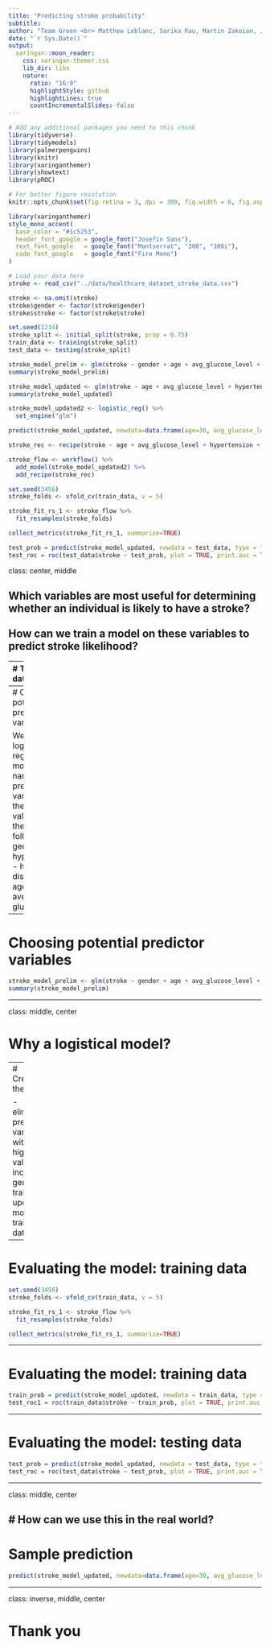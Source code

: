 ```yaml
---
title: "Predicting stroke probability"
subtitle: 
author: "Team Green <br> Matthew Leblanc, Sarika Rau, Martin Zakoian, Josias Zongo"
date: "`r Sys.Date()`"
output:
  xaringan::moon_reader:
    css: xaringan-themer.css
    lib_dir: libs
    nature:
      ratio: "16:9"
      highlightStyle: github
      highlightLines: true
      countIncrementalSlides: false
---
```


```r
# Add any additional packages you need to this chunk
library(tidyverse)
library(tidymodels)
library(palmerpenguins)
library(knitr)
library(xaringanthemer)
library(showtext)
library(pROC)
```

```r
# For better figure resolution
knitr::opts_chunk$set(fig.retina = 3, dpi = 300, fig.width = 6, fig.asp = 0.618, out.width = "80%")
```

```r
library(xaringanthemer)
style_mono_accent(
  base_color = "#1c5253",
  header_font_google = google_font("Josefin Sans"),
  text_font_google   = google_font("Montserrat", "300", "300i"),
  code_font_google   = google_font("Fira Mono")
)
```

```r
# Load your data here
stroke <- read_csv("../data/healthcare_dataset_stroke_data.csv")
```

```r
stroke <- na.omit(stroke)
stroke$gender <- factor(stroke$gender)
stroke$stroke <- factor(stroke$stroke)
```

```r
set.seed(1234)
stroke_split <- initial_split(stroke, prop = 0.75)
train_data <- training(stroke_split) 
test_data <- testing(stroke_split)
```

```r
stroke_model_prelim <- glm(stroke ~ gender + age + avg_glucose_level + hypertension + heart_disease, data = train_data, family = binomial)
summary(stroke_model_prelim)
```

```r
stroke_model_updated <- glm(stroke ~ age + avg_glucose_level + hypertension + heart_disease, data = train_data, family = binomial)
summary(stroke_model_updated)
```

```r
stroke_model_updated2 <- logistic_reg() %>%
  set_engine("glm")
```

```r
predict(stroke_model_updated, newdata=data.frame(age=30, avg_glucose_level=130, hypertension=0, heart_disease=1), type="response")
```

```r
stroke_rec <- recipe(stroke ~ age + avg_glucose_level + hypertension + heart_disease, data = train_data)
```

```r
stroke_flow <- workflow() %>%
  add_model(stroke_model_updated2) %>%
  add_recipe(stroke_rec)
```

```r
set.seed(3456)
stroke_folds <- vfold_cv(train_data, v = 5)

stroke_fit_rs_1 <- stroke_flow %>%
  fit_resamples(stroke_folds)

collect_metrics(stroke_fit_rs_1, summarize=TRUE)
```

```r
test_prob = predict(stroke_model_updated, newdata = test_data, type = "response")
test_roc = roc(test_data$stroke ~ test_prob, plot = TRUE, print.auc = TRUE)
```


class: center, middle

## Which variables are most useful for determining whether an individual is likely to have a stroke? <br> <br> How can we train a model on these variables to predict stroke likelihood?

---
# The dataset

.pull-left[
9 categorical variables:
- id
- gender
- hypertension
- heart disease
- ever married
- work type
- residence type
- smoking status
- stroke
]
.pull-right[
3 quantitative variables:
- age
- average glucose level
- bmi
]

---
# Choosing potential predictor variables

We used a logistical regression model to narrow down predictor variables by their p-values from the following:
- gender
- hypertension
- heart disease
- age
- average glucose level
---
# Choosing potential predictor variables

```r
stroke_model_prelim <- glm(stroke ~ gender + age + avg_glucose_level + hypertension + heart_disease, data = train_data, family = binomial)
summary(stroke_model_prelim)
```
---

class: middle, center

# Why a logistical model?

---
# Creating the model

- eliminated predictor variables with a high p-value, including gender
- trained updated model on training data

---

# Evaluating the model: training data

```r
set.seed(3456)
stroke_folds <- vfold_cv(train_data, v = 5)

stroke_fit_rs_1 <- stroke_flow %>%
  fit_resamples(stroke_folds)

collect_metrics(stroke_fit_rs_1, summarize=TRUE)
```

---

# Evaluating the model: training data
```r
train_prob = predict(stroke_model_updated, newdata = train_data, type = "response")
test_roc1 = roc(train_data$stroke ~ train_prob, plot = TRUE, print.auc = TRUE)
```

---

# Evaluating the model: testing data

```r
test_prob = predict(stroke_model_updated, newdata = test_data, type = "response")
test_roc = roc(test_data$stroke ~ test_prob, plot = TRUE, print.auc = TRUE)
```

---

class: middle, center

# How can we use this in the real world?
---

# Sample prediction

```r
predict(stroke_model_updated, newdata=data.frame(age=30, avg_glucose_level=130, hypertension=0, heart_disease=1), type="response")
```

---

class: inverse, middle, center

# Thank you